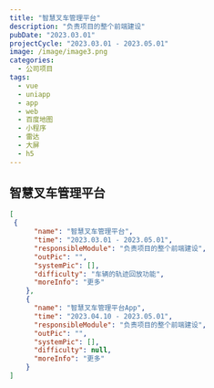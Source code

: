 ```yaml
---
title: "智慧叉车管理平台"
description: "负责项目的整个前端建设"
pubDate: "2023.03.01"
projectCycle: "2023.03.01 - 2023.05.01"
image: /image/image3.png
categories:
  - 公司项目
tags:
  - vue
  - uniapp
  - app
  - web
  - 百度地图
  - 小程序
  - 雷达
  - 大屏
  - h5
---
```


## 智慧叉车管理平台

```json
[
 {
      "name": "智慧叉车管理平台",
      "time": "2023.03.01 - 2023.05.01",
      "responsibleModule": "负责项目的整个前端建设",
      "outPic": "",
      "systemPic": [],
      "difficulty": "车辆的轨迹回放功能",
      "moreInfo": "更多"
    },
    {
      "name": "智慧叉车管理平台App",
      "time": "2023.04.10 - 2023.05.01",
      "responsibleModule": "负责项目的整个前端建设",
      "outPic": "",
      "systemPic": [],
      "difficulty": null,
      "moreInfo": "更多"
    }
]
```
